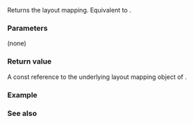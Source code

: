 {{cpp/container/mdspan/title|mapping}}
{{cpp/container/mdspan/navbar}}
{{ddcl|since=c++23|
constexpr const mapping_type&amp; mapping() const noexcept;
}}

Returns the layout mapping. Equivalent to {{box|{{c/core|return}}{{tt|&amp;#32;}}{{rlpi|/#Data members|map_}}{{c/core|;}}}}.

===Parameters===
(none)

===Return value===
A const reference to the underlying layout mapping object of {{rlpt|/#Member types|mapping_type}}.

===Example===
{{example
|code=
|output=
}}

===See also===
{{todo}}

{{langlinks|de|es|ja|ru|zh}}